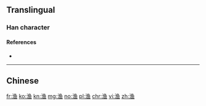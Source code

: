 {{also|漁}}

==Translingual==

===Han character===
{{Han char|rn=85|rad=水|as=08|sn=11|four=|canj=ENWM}}

====References====
* {{Han ref|kx=0633.371|hdz=31656.050|uh=6E14|ud=28180}}

----

==Chinese==
{{zh-see|漁}}

[[fr:渔]]
[[ko:渔]]
[[kn:渔]]
[[mg:渔]]
[[no:渔]]
[[pl:渔]]
[[chr:渔]]
[[vi:渔]]
[[zh:渔]]